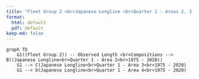 ```yaml
---
title: "Fleet Group 2 <br>Japanese Longline <br>Quarter 1 - Areas 2, 3, and 4"
format:
  html: default
  pdf: default
keep-md: false
---
```


```mermaid
graph TD
    G1((Fleet Group 2)) -- Observed Length <br>Compositions --> B((Japanese Longline<br>Quarter 1 - Area 2<br>1975 - 2020))
    G1 --> C(Japanese Longline<br>Quarter 1 - Area 3<br>1975 - 2020)
    G1 --> D(Japanese Longline<br>Quarter 1 - Area 4<br>1975 - 2020)
```

